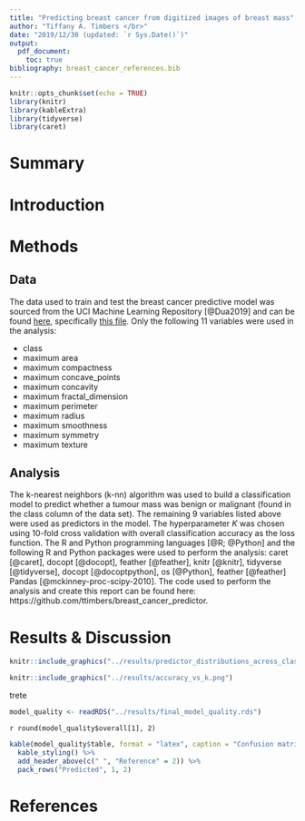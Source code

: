 ```yaml
---
title: "Predicting breast cancer from digitized images of breast mass"
author: "Tiffany A. Timbers </br>"
date: "2019/12/30 (updated: `r Sys.Date()`)"
output: 
  pdf_document:
    toc: true
bibliography: breast_cancer_references.bib
---
```


```r
knitr::opts_chunk$set(echo = TRUE)
library(knitr)
library(kableExtra)
library(tidyverse)
library(caret)
```

# Summary

# Introduction

# Methods

## Data
The data used to train and test the breast cancer predictive model was sourced from the UCI Machine Learning Repository [@Dua2019] and can be found [here](https://archive.ics.uci.edu/ml/datasets/Breast+Cancer+Wisconsin+(Diagnostic)), specifically [this file](http://mlr.cs.umass.edu/ml/machine-learning-databases/breast-cancer-wisconsin/wdbc.data). Only the following 11 variables were used in the analysis:

- class
- maximum area
- maximum compactness
- maximum concave_points
- maximum concavity
- maximum fractal_dimension
- maximum perimeter
- maximum radius
- maximum smoothness
- maximum symmetry
- maximum texture

## Analysis
The k-nearest neighbors (k-nn) algorithm was used to build a classification model to predict whether a tumour mass was benign or malignant (found in the class column of the data set). The remaining 9 variables listed above were used as predictors in the model. The hyperparameter $K$ was chosen using 10-fold cross validation with overall classification accuracy as the loss function. The R and Python programming languages [@R; @Python] and the following R and Python packages were used to perform the analysis: caret [@caret], docopt [@docopt], feather [@feather], knitr [@knitr], tidyverse [@tidyverse], docopt [@docoptpython], os [@Python], feather [@feather] Pandas [@mckinney-proc-scipy-2010]. The code used to perform the analysis and create this report can be found here: https://github.com/ttimbers/breast_cancer_predictor.

# Results & Discussion

```r
knitr::include_graphics("../results/predictor_distributions_across_class.png")
```

```r
knitr::include_graphics("../results/accuracy_vs_k.png")
```

trete



```r
model_quality <- readRDS("../results/final_model_quality.rds")
```

`r round(model_quality$overall[1], 2)`


```r
kable(model_quality$table, format = "latex", caption = "Confusion matrix of model performance on test data. ") %>%
  kable_styling() %>%
  add_header_above(c(" ", "Reference" = 2)) %>% 
  pack_rows("Predicted", 1, 2)
```


# References

